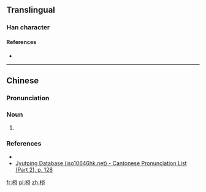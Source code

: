 ==Translingual==

===Han character===
{{Han char|rn=75|rad=木|as=07|sn=11|four=42927|canj=DUCH|ids=⿰木⿱山分}}

====References====
* {{Han ref|kx=0530.070|dkj=14868|dj=0918.060|hdz=21215.040|uh=68A4|ud=26788|bh=D5CF|bd=54735}}

----

==Chinese==
{{zh-forms}}

===Pronunciation===
{{zh-pron
|m=fén,fēn
|c=fan4,fan1
|oc=y
|mc=y
|cat=n
}} <!--it seems like the pronunciation is different from 棻-->

===Noun===
{{zh-noun}}

# {{synonym of|棻||[[aromatic]] wood|lang=zh}}

===References===
* {{R:twedu|C05141}}
* [http://www.iso10646hk.net/jp/document/download.jsp Jyutping Database (iso10646hk.net) - Cantonese Pronunciation List (Part 2), p. 128]

[[fr:梤]]
[[pl:梤]]
[[zh:梤]]